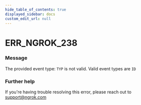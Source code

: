 ```yaml
---
hide_table_of_contents: true
displayed_sidebar: docs
custom_edit_url: null
---
```



# ERR_NGROK_238

### Message

The provided event type: `TYP` is not valid. Valid event types are `ID`

### Further help

If you're having trouble resolving this error, please reach out to [support@ngrok.com](mailto:support@ngrok.com?subject=Help%20with%20ERR_NGROK_238)

<ErrorDetails error="err_ngrok_238" />

